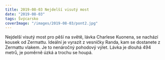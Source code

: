 ```yaml
---
title: 2019-08-03 Nejdelší visutý most
date: "2019-08-03"
tags: Švýcarsko
coverImage: "/images/2019-08-03/pont2.jpg"
---
```


Nejdelší visutý most pro pěší na světě, lávka Charlese Kuonena, se nachází kousek od Zermattu. Ideální je vyrazit z vesničky Randa, kam se dostanete z Zermattu vlakem. Je to nenáročný pohodový výlet. Lávka je dlouhá 494 metrů, je poměrně úzká a trochu se houpá.

<div className="flex justify-center pb-2">
  <CustomImage
    src="/images/2019-08-03/pont1.jpg"
    alt="Nejdelší visutý most světa"
    size="verticalLarge"
  />
</div>
<CustomImage
  src="/images/2019-08-03/pont2.jpg"
  alt="Nejdelší visutý most světa"
  size="horizontalLarge"
/>
<CustomImage
  src="/images/2019-08-03/pont3.jpg"
  alt="Nejdelší visutý most světa"
  size="horizontalLarge"
/>
<CustomImage
  src="/images/2019-08-03/pont4.jpg"
  alt="Nejdelší visutý most světa"
  size="horizontalLarge"
/>
<CustomImage
  src="/images/2019-08-03/pont5.jpg"
  alt="Nejdelší visutý most světa"
  size="horizontalLarge"
/>

